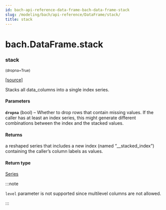 ```yaml
---
id: bach-api-reference-data-frame-bach-data-frame-stack
slug: /modeling/bach/api-reference/DataFrame/stack/
title: stack
---
```


# bach.DataFrame.stack

<div className="method">

### <span className="name">stack</span>

<small className="parameter-list">(<span className="parameter" id="dropna">dropna=True</span>)</small>


&#8203;<span className="view-source">[[source]](https://github.com/objectiv/objectiv-analytics/blob/mainon3.8/site-packages/bach/dataframe.py)</span>

<div className="content">

Stacks all data_columns into a single index series.


#### Parameters

**`dropna`** (bool) – Whether to drop rows that contain missing values. If the caller has
at least an index series, this might generate different combinations between
the index and the stacked values.



#### Returns

a reshaped series that includes a new index (named “__stacked_index”)
containing the caller’s column labels as values.



#### Return type

[Series](/modeling/bach/api-reference/Series/bach.Series.mdx)


:::note

`level` parameter is not supported since multilevel columns are not allowed.


:::


</div>


</div>
